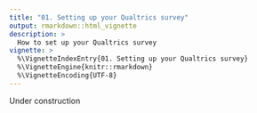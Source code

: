 ```yaml
---
title: "01. Setting up your Qualtrics survey"
output: rmarkdown::html_vignette
description: >
  How to set up your Qualtrics survey
vignette: >
  %\VignetteIndexEntry{01. Setting up your Qualtrics survey}
  %\VignetteEngine{knitr::rmarkdown}
  %\VignetteEncoding{UTF-8}
---
```


Under construction